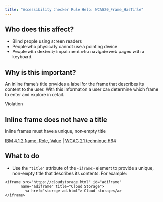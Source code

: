 ```yaml
---
title: "Accessibility Checker Rule Help: WCAG20_Frame_HasTitle"
---
```


<div className="toolHelp">
<Row>
<Column colLg={5} colMd={3} colSm={4} className="toolLeft">

## Who does this affect?

* Blind people using screen readers
* People who physically cannot use a pointing device
* People with dexterity impairment who navigate web pages with a keyboard.

## Why is this important?

An inline frame’s title provides a label for the frame that describes its content to the user. With this information a user can determine which frame to enter and explore in detail.

</Column>
<Column colLg={11} colMd={5} colSm={4} className="toolMain">

<div className="level-violation">
Violation
</div>

## Inline frame does not have a title
Inline frames must have a unique, non-empty title

[IBM 4.1.2 Name, Role, Value](http://www.ibm.com/able/guidelines/ci162/name_role_value.html) | [WCAG 2.1 technique H64](https://www.w3.org/WAI/WCAG21/Techniques/html/H64)

<div id="elementLocation">
</div>

## What to do

* Use the `"title"` attribute of the `<iframe>` element to provide a unique, non-empty title that describes its contents.
For example:

```
<iframe src="https://cloudstorage.html" id="adiframe"
       name="adiframe" title="Cloud Storage">
         <a href="storage-ad.html"> Cloud storage</a>
</iframe>
```

</Column>
</Row>
</div>
